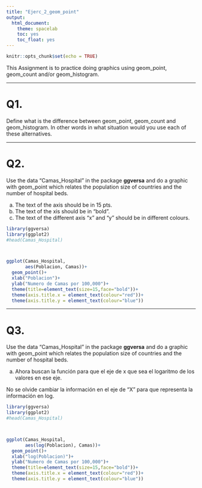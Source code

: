```yaml
---
title: "Ejerc_2_geom_point"
output:
  html_document: 
    theme: spacelab
    toc: yes
    toc_float: yes
---
```


```r
knitr::opts_chunk$set(echo = TRUE)

```




This Assignment is to practice doing graphics using geom_point, geom_count and/or geom_histogram.

***

# Q1. 

Define what is the difference between geom_point, geom_count and geom_histogram.  In other words in what situation would you use each of these alternatives.

***

# Q2.
Use the data "Camas_Hospital" in the package **ggversa** and do a graphic with geom_point which relates the population size of countries and the number of hospital beds.

  a. The text of the axis should be in 15 pts. 
  b. The text of the xis should be in "bold".
  c. The text of the different axis "x" and "y" should be in different colours. 

```r
library(ggversa)
library(ggplot2)
#head(Camas_Hospital)



ggplot(Camas_Hospital,
       aes(Poblacion, Camas))+
  geom_point()+
  xlab("Poblacion")+
  ylab("Numero de Camas por 100,000")+
  theme(title=element_text(size=15,face="bold"))+
  theme(axis.title.x = element_text(colour="red"))+
  theme(axis.title.y = element_text(colour="blue"))

```


***

# Q3. 
Use the data "Camas_Hospital" in the package **ggversa** and do a graphic with geom_point which relates the population size of countries and the number of hospital beds.

  a. Ahora buscan la función para que el eje de x que sea el logaritmo de los valores en ese eje.
  
  No se olvide cambiar la información en el eje de "X" para que representa la información en log.

```r
library(ggversa)
library(ggplot2)
#head(Camas_Hospital)



ggplot(Camas_Hospital,
       aes(log(Poblacion), Camas))+
  geom_point()+
  xlab("log(Poblacion)")+
  ylab("Numero de Camas por 100,000")+
  theme(title=element_text(size=15,face="bold"))+
  theme(axis.title.x = element_text(colour="red"))+
  theme(axis.title.y = element_text(colour="blue"))

```


